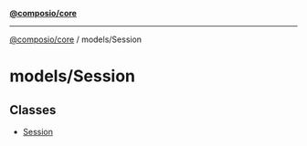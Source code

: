 [**@composio/core**](../../README.mdx)

***

[@composio/core](../../README.mdx) / models/Session

# models/Session

## Classes

- [Session](classes/Session.mdx)
